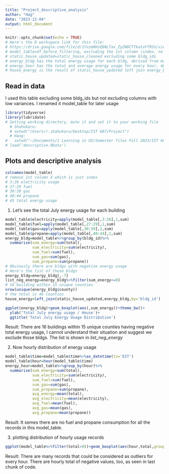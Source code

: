 ```yaml
---
title: "Project_descriptive_analysis"
author: "Hag"
date: "2023-12-04"
output: html_document
---
```


```r
knitr::opts_chunk$set(echo = TRUE)
# Here's the R workspace link for this file:
# https://drive.google.com/file/d/1Yvzm8HzQ9NLTax_ZyZN0CTfkatoYf9SS/view?usp=sharing
# model_table=df_before_filtering, excluding the 1st column (index, no use)
# static_house_updated=static_house_cleaned excluding some bldg_ids
# energy_bldg has the total energy usage for each bldg, derived from model_table
# energy_hour has the total and average energy usage for every hour, derived from model_table
# house_energy is the result of static_house_updated left join energy_bldg
```

## Read in data

I used this table excluding some bldg_ids but not excluding columns with low variances. I renamed it model_table for later usage

```r
library(tidyverse)
library(lubridate)
# Setting working directory, mute it and set it to your working file
  # Shahukaru:
  # setwd("/Users/r.shahukaru/Desktop/IST 687/Project")
  # Hang:
#   setwd("~/Documents/1 Learning in US/Semester files Fall 2023/IST 687 Intro to DS/IST687_Project")
# load('descriptive.RData')
```

## Plots and descriptive analysis

```r
colnames(model_table)
# remove 1st column X which is just index
# 3:26 electricity usage
# 27:29 fuel
# 30:39 gas
# 40:44 propane
# 45 total energy usage
```

1. Let's see the total July energy usage for each building

```r
model_table$electricity=apply(model_table[,3:26],1,sum)
model_table$fuel=apply(model_table[,27:29],1,sum)
model_table$gas=apply(model_table[,30:39],1,sum)
model_table$propane=apply(model_table[,40:44],1,sum)
energy_bldg=model_table%>%group_by(bldg_id)%>%
  summarise(sum_energy=sum(total),
            sum_electricity=sum(electricity),
            sum_fuel=sum(fuel),
            sum_gas=sum(gas),
            sum_propane=sum(propane))
# Obviously there are bldgs with negative energy usage
# Here's the list of those bldgs 
energy_bldg=energy_bldg[,-7]
list_neg_energy=energy_bldg%>%filter(sum_energy<=0)
# 16 building within 15 unique counties
nrow(unique(energy_bldg$county))
# the total is 46 counties
house_energy=left_join(static_house_updated,energy_bldg,by='bldg_id')

ggplot(energy_bldg)+geom_boxplot(aes(,sum_energy))+theme_bw()+
  ylab('Total July energy usage / House')+
  ggtitle('Total July Energy Usage Distribution')
```

Result: There are 16 buildings within 15 unique counties having negative total energy usage, I cannot understand their situation and suggest we exclude those bldgs. The list is shown in *list_neg_energy*

2. Now hourly distribution of energy usage

```r
model_table$time=model_table$time%>%as_datetime(tz='EST')
model_table$hour=hour(model_table$time)
energy_hour=model_table%>%group_by(hour)%>%
  summarise(sum_energy=sum(total),
            sum_electricity=sum(electricity),
            sum_fuel=sum(fuel),
            sum_gas=sum(gas),
            sum_propane=sum(propane),
            avg_energy=mean(total),
            avg_electricity=mean(electricity),
            avg_fuel=mean(fuel),
            avg_gas=mean(gas),
            avg_propane=mean(propane))

```

Result: It semes there are no fuel and propane consumption for all the records in this model_table.


3. plotting distribution of hourly usage records
```r
ggplot(model_table%>%filter(total>0))+geom_boxplot(aes(hour,total,group=hour))
```

Result: There are many records that could be considered as outliers for every hour. There are hourly total of negative values, too, as seen in last chunk of code.




